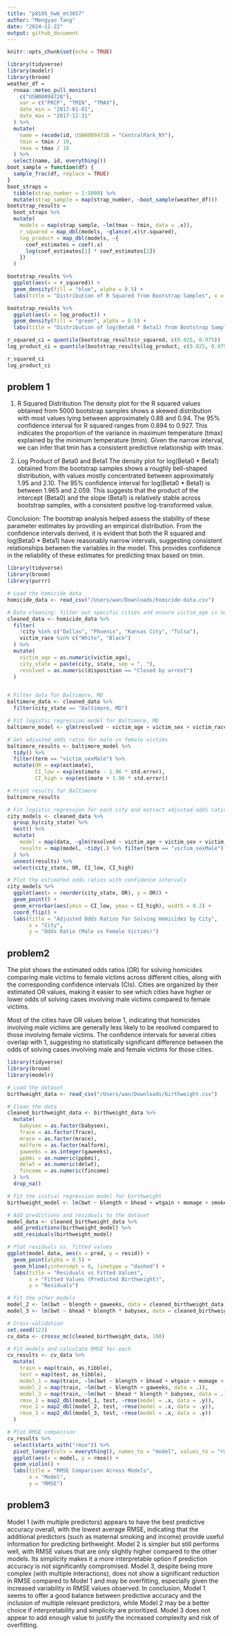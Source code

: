 ```yaml
---
title: "p8105_hw6_mt3857"
author: "Mengyao Tang"
date: "2024-11-22"
output: github_document
---
```


```r
knitr::opts_chunk$set(echo = TRUE)
```


```r
library(tidyverse)
library(modelr)
library(broom)
weather_df = 
  rnoaa::meteo_pull_monitors(
    c("USW00094728"),
    var = c("PRCP", "TMIN", "TMAX"),
    date_min = "2017-01-01",
    date_max = "2017-12-31"
  ) %>%
  mutate(
    name = recode(id, USW00094728 = "CentralPark_NY"),
    tmin = tmin / 10,
    tmax = tmax / 10
  ) %>%
  select(name, id, everything())
boot_sample = function(df) {
  sample_frac(df, replace = TRUE)
}
boot_straps = 
  tibble(strap_number = 1:5000) %>% 
  mutate(strap_sample = map(strap_number, ~boot_sample(weather_df)))
bootstrap_results = 
  boot_straps %>% 
  mutate(
    models = map(strap_sample, ~lm(tmax ~ tmin, data = .x)),
    r_squared = map_dbl(models, ~glance(.x)$r.squared),
    log_product = map_dbl(models, ~{
      coef_estimates = coef(.x)
      log(coef_estimates[1] * coef_estimates[2])
    })
  )

bootstrap_results %>%
  ggplot(aes(x = r_squared)) +
  geom_density(fill = "blue", alpha = 0.5) +
  labs(title = "Distribution of R Squared from Bootstrap Samples", x = "R Squared", y = "Density")

bootstrap_results %>%
  ggplot(aes(x = log_product)) +
  geom_density(fill = "green", alpha = 0.5) +
  labs(title = "Distribution of log(Beta0 * Beta1) from Bootstrap Samples", x = "log(Beta0 * Beta1)", y = "Density")

r_squared_ci = quantile(bootstrap_results$r_squared, c(0.025, 0.975))
log_product_ci = quantile(bootstrap_results$log_product, c(0.025, 0.975))

r_squared_ci
log_product_ci

```

## problem 1
1. R Squared Distribution
The density plot for the R squared values obtained from 5000 bootstrap samples shows a skewed distribution with most values lying between approximately 0.88 and 0.94. The 95% confidence interval for R squared ranges from 0.894 to 0.927. This indicates the proportion of the variance in maximum temperature (tmax) explained by the minimum temperature (tmin). Given the narrow interval, we can infer that tmin has a consistent predictive relationship with tmax.

2. Log Product of Beta0 and Beta1
The density plot for log(Beta0 * Beta1) obtained from the bootstrap samples shows a roughly bell-shaped distribution, with values mostly concentrated between approximately 1.95 and 2.10. The 95% confidence interval for log(Beta0 * Beta1) is between 1.965 and 2.059. This suggests that the product of the intercept (Beta0) and the slope (Beta1) is relatively stable across bootstrap samples, with a consistent positive log-transformed value.

Conclusion:
The bootstrap analysis helped assess the stability of these parameter estimates by providing an empirical distribution. From the confidence intervals derived, it is evident that both the R squared and log(Beta0 * Beta1) have reasonably narrow intervals, suggesting consistent relationships between the variables in the model. This provides confidence in the reliability of these estimates for predicting tmax based on tmin.
```r
library(tidyverse)
library(broom)
library(purrr)

# Load the homicide data
homicide_data <- read_csv("/Users/wan/Downloads/homicide-data.csv")

# Data cleaning: filter out specific cities and ensure victim_age is numeric
cleaned_data <- homicide_data %>%
  filter(
    !city %in% c("Dallas", "Phoenix", "Kansas City", "Tulsa"),
    victim_race %in% c("White", "Black")
  ) %>%
  mutate(
    victim_age = as.numeric(victim_age),
    city_state = paste(city, state, sep = ", "),
    resolved = as.numeric(disposition == "Closed by arrest")
  )


# Filter data for Baltimore, MD
baltimore_data <- cleaned_data %>%
  filter(city_state == "Baltimore, MD")

# Fit logistic regression model for Baltimore, MD
baltimore_model <- glm(resolved ~ victim_age + victim_sex + victim_race, data = baltimore_data, family = binomial())

# Get adjusted odds ratio for male vs female victims
baltimore_results <- baltimore_model %>%
  tidy() %>%
  filter(term == "victim_sexMale") %>%
  mutate(OR = exp(estimate),
         CI_low = exp(estimate - 1.96 * std.error),
         CI_high = exp(estimate + 1.96 * std.error))

# Print results for Baltimore
baltimore_results

# Fit logistic regression for each city and extract adjusted odds ratios
city_models <- cleaned_data %>%
  group_by(city_state) %>%
  nest() %>%
  mutate(
    model = map(data, ~glm(resolved ~ victim_age + victim_sex + victim_race, data = ., family = binomial())),
    results = map(model, ~tidy(.) %>% filter(term == "victim_sexMale") %>% mutate(OR = exp(estimate), CI_low = exp(estimate - 1.96 * std.error), CI_high = exp(estimate + 1.96 * std.error)))
  ) %>%
  unnest(results) %>%
  select(city_state, OR, CI_low, CI_high)

# Plot the estimated odds ratios with confidence intervals
city_models %>%
  ggplot(aes(x = reorder(city_state, OR), y = OR)) +
  geom_point() +
  geom_errorbar(aes(ymin = CI_low, ymax = CI_high), width = 0.2) +
  coord_flip() +
  labs(title = "Adjusted Odds Ratios for Solving Homicides by City",
       x = "City",
       y = "Odds Ratio (Male vs Female Victims)")

```
## problem2
The plot shows the estimated odds ratios (OR) for solving homicides comparing male victims to female victims across different cities, along with the corresponding confidence intervals (CIs). Cities are organized by their estimated OR values, making it easier to see which cities have higher or lower odds of solving cases involving male victims compared to female victims.

Most of the cities have OR values below 1, indicating that homicides involving male victims are generally less likely to be resolved compared to those involving female victims. The confidence intervals for several cities overlap with 1, suggesting no statistically significant difference between the odds of solving cases involving male and female victims for those cities.
```r
library(tidyverse)
library(broom)
library(modelr)

# Load the dataset
birthweight_data <- read_csv("/Users/wan/Downloads/birthweight.csv")

# Clean the data
cleaned_birthweight_data <- birthweight_data %>%
  mutate(
    babysex = as.factor(babysex),
    frace = as.factor(frace),
    mrace = as.factor(mrace),
    malform = as.factor(malform),
    gaweeks = as.integer(gaweeks),
    ppbmi = as.numeric(ppbmi),
    delwt = as.numeric(delwt),
    fincome = as.numeric(fincome)
  ) %>%
  drop_na()

# Fit the initial regression model for birthweight
birthweight_model <- lm(bwt ~ blength + bhead + wtgain + momage + smoken + fincome, data = cleaned_birthweight_data)

# Add predictions and residuals to the dataset
model_data <- cleaned_birthweight_data %>%
  add_predictions(birthweight_model) %>%
  add_residuals(birthweight_model)

# Plot residuals vs. fitted values
ggplot(model_data, aes(x = pred, y = resid)) +
  geom_point(alpha = 0.5) +
  geom_hline(yintercept = 0, linetype = "dashed") +
  labs(title = "Residuals vs Fitted Values",
       x = "Fitted Values (Predicted Birthweight)",
       y = "Residuals")

# Fit the other models
model_2 <- lm(bwt ~ blength + gaweeks, data = cleaned_birthweight_data)
model_3 <- lm(bwt ~ bhead * blength * babysex, data = cleaned_birthweight_data)

# Cross-validation
set.seed(123)
cv_data <- crossv_mc(cleaned_birthweight_data, 100)

# Fit models and calculate RMSE for each
cv_results <- cv_data %>%
  mutate(
    train = map(train, as_tibble),
    test = map(test, as_tibble),
    model_1 = map(train, ~lm(bwt ~ blength + bhead + wtgain + momage + smoken + fincome, data = .)),
    model_2 = map(train, ~lm(bwt ~ blength + gaweeks, data = .)),
    model_3 = map(train, ~lm(bwt ~ bhead * blength * babysex, data = .)),
    rmse_1 = map2_dbl(model_1, test, ~rmse(model = .x, data = .y)),
    rmse_2 = map2_dbl(model_2, test, ~rmse(model = .x, data = .y)),
    rmse_3 = map2_dbl(model_3, test, ~rmse(model = .x, data = .y))
  )

# Plot RMSE comparison
cv_results %>%
  select(starts_with("rmse")) %>%
  pivot_longer(cols = everything(), names_to = "model", values_to = "rmse") %>%
  ggplot(aes(x = model, y = rmse)) +
  geom_violin() +
  labs(title = "RMSE Comparison Across Models",
       x = "Model",
       y = "RMSE")


```
## problem3
Model 1 (with multiple predictors) appears to have the best predictive accuracy overall, with the lowest average RMSE, indicating that the additional predictors (such as maternal smoking and income) provide useful information for predicting birthweight.
Model 2 is simpler but still performs well, with RMSE values that are only slightly higher compared to the other models. Its simplicity makes it a more interpretable option if prediction accuracy is not significantly compromised.
Model 3, despite being more complex (with multiple interactions), does not show a significant reduction in RMSE compared to Model 1 and may be overfitting, especially given the increased variability in RMSE values observed.
In conclusion, Model 1 seems to offer a good balance between predictive accuracy and the inclusion of multiple relevant predictors, while Model 2 may be a better choice if interpretability and simplicity are prioritized. Model 3 does not appear to add enough value to justify the increased complexity and risk of overfitting.